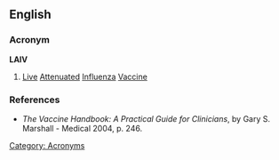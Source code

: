 {{see|laiv}}
==English==

===Acronym===
'''LAIV'''

# {{medical}} [[live|Live]] [[attenuated|Attenuated]] [[influenza|Influenza]] [[vaccine|Vaccine]]

===References===
*''The Vaccine Handbook: A Practical Guide for Clinicians'', by Gary S. Marshall - Medical 2004, p. 246.

[[Category: Acronyms]]